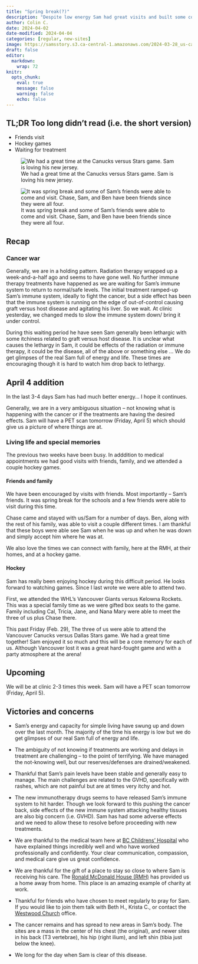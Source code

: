 ```yaml
---
title: "Spring break(?)"
description: "Despite low energy Sam had great visits and built some core memories"
author: Colin C.
date: 2024-04-02
date-modified: 2024-04-04
categories: [regular, new-sites]
image: https://samsstory.s3.ca-central-1.amazonaws.com/2024-03-28_us-canucks.jpg
draft: false
editor: 
  markdown: 
    wrap: 72
knitr: 
  opts_chunk: 
    eval: true
    message: false
    warning: false
    echo: false
---
```


::: {.callout-note icon="false"}
## TL;DR [Too long didn't read (i.e. the short version)]{.small}

-   Friends visit
-   Hockey games
-   Waiting for treatment
:::

::: {layout-ncol="2"}
::: {#canucks}
![We had a great time at the Canucks versus Stars game. Sam is loving
his new
jersey.](https://samsstory.s3.ca-central-1.amazonaws.com/2024-03-28_us-canucks.jpg)
:::

::: {#friends}
![It was spring break and some of Sam's friends were able to come and
visit. Chase, Sam, and Ben have been friends since they were all
four.](https://samsstory.s3.ca-central-1.amazonaws.com/2024-03-26_sam-ben-chase.jpg)
:::
:::

## Recap

### Cancer war

Generally, we are in a holding pattern. Radiation therapy wrapped up a
week-and-a-half ago and seems to have gone well. No further immune therapy
treatments have happened as we are waiting for Sam's immune system to
return to normal/safe levels. The initial treatment ramped-up Sam's
immune system, ideally to fight the cancer, but a side effect has been
that the immune system is running on the edge of out-of-control causing
graft versus host disease and agitating his liver. So we wait. At clinic
yesterday, we changed meds to slow the immune system down/ bring it
under control.

During this waiting period he have seen Sam generally been lethargic with some itchiness related to graft versus host disease.  It is unclear what causes the lethargy in Sam, it could be
effects of the radiation or immune therapy, it could be the disease, all
of the above or something else ... We do get glimpses of the real Sam
full of energy and life. These times are encouraging though it is hard
to watch him drop back to lethargy.  

::: {.callout-note icon="false"}
## April 4 addition

In the last 3-4 days Sam has had much better energy... I hope it continues.
:::


Generally, we are in a very ambiguous situation -- not knowing what is
happening with the cancer or if the treatments are having the desired
effects. Sam will have a PET scan tomorrow (Friday, April 5) which should give us a picture of where things are at. 

### Living life and special memories

The previous two weeks have been busy. In adddition to medical appointments we had good visits with friends, family, and we attended a couple hockey games.

#### Friends and family

We have been encouraged by visits with friends. Most importantly --
Sam's friends. It was spring break for the schools and a few friends
were able to visit during this time.

Chase came and stayed with us/Sam for a number of days. Ben, along with
the rest of his family, was able to visit a couple different times. I am
thankful that these boys were able see Sam when he was up and when he
was down and simply accept him where he was at.

We also love the times we can connect with family, here at the RMH, at
their homes, and at a hockey game.

#### Hockey

Sam has really been enjoying hockey during this difficult period. He
looks forward to watching games. Since I last wrote we were able to
attend two.

First, we attended the WHL's Vancouver Giants versus Kelowna Rockets.
This was a special family time as we were gifted box seats to the game.
Family including Cal, Tricia, Jane, and Nana Mary were able to meet the
three of us plus Chase there.

This past Friday (Feb. 29), The three of us were able to attend the
Vancouver Canucks versus Dallas Stars game. We had a great time
together! Sam enjoyed it so much and this will be a core memory for each
of us. Although Vancouver lost it was a great hard-fought game and with
a party atmosphere at the arena!

## Upcoming

We will be at clinic 2-3 times this week. Sam will have a PET scan tomorrow (Friday, April 5).

## Victories and concerns

-   Sam's energy and capacity for simple living have swung up and down
    over the last month. The majority of the time his energy is low but
    we do get glimpses of our real Sam full of energy and life.

-   The ambiguity of not knowing if treatments are working and delays in
    treatment are challenging -- to the point of terrifying. We have
    managed the not-knowing well, but our reserves/defenses are
    drained/weakened.

-   Thankful that Sam's pain levels have been stable and generally easy
    to manage. The main challenges are related to the GVHD, specifically
    with rashes, which are not painful but are at times very itchy and
    hot.

-   The new immunotherapy drugs seems to have released Sam's immune
    system to hit harder. Though we look forward to this pushing the
    cancer back, side effects of the new immune system attacking healthy
    tissues are also big concern (i.e. GVHD). Sam has had some adverse
    effects and we need to allow these to resolve before proceeding with
    new treatments.

-   We are thankful to the medical team here at [BC Childrens'
    Hospital](http://www.bcchildrens.ca) who have explained things incredibly well and who have
    worked professionally and confidently. Your clear communication,
    compassion, and medical care give us great confidence.

-   We are thankful for the gift of a place to stay so close to where
    Sam is receiving his care. The [Ronald McDonald House
    (RMH)](https://rmhbc.ca) has provided us a home away from home. This
    place is an amazing example of charity at work.

-   Thankful for friends who have chosen to meet regularly to pray for
    Sam. If you would like to join them talk with Beth H., Krista C., or
    contact the [Westwood Church](https://westwoodchurch.bc.ca) office.

-   The cancer remains and has spread to new areas in Sam's body. The
    sites are a mass in the center of his chest (the original), and
    newer sites in his back (T3 vertebrae), his hip (right ilium), and
    left shin (tibia just below the knee).

-   We long for the day when Sam is clear of this disease.